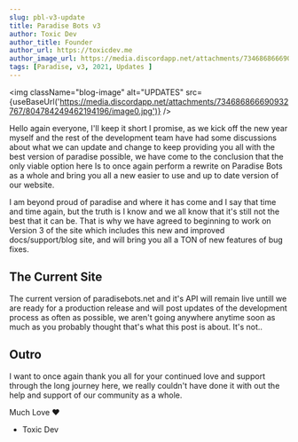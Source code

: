 ```yaml
---
slug: pbl-v3-update
title: Paradise Bots v3
author: Toxic Dev
author_title: Founder
author_url: https://toxicdev.me
author_image_url: https://media.discordapp.net/attachments/734686866690932767/804417937863082014/image0.jpg
tags: [Paradise, v3, 2021, Updates ]
---
```



<img className="blog-image" alt="UPDATES" src={useBaseUrl('https://media.discordapp.net/attachments/734686866690932767/804784249462194196/image0.jpg')} />

Hello again everyone, I'll keep it short I promise, as we kick off the new year myself and the rest of the development team have had some discussions about what we can update
and change to keep providing you all with the best version of paradise possible, we have come to the conclusion that the only viable option here
Is to once again perform a rewrite on Paradise Bots as a whole and bring you all a new easier to use and up to date version of our website.

I am beyond proud of paradise and where it has come and I say that time and time again, but the truth is I know and we all know that it's still
not the best that it can be. That is why we have agreed to beginning to work on Version 3 of the site which includes this new and improved docs/support/blog site, 
and will bring you all a TON of new features of bug fixes.

## The Current Site
The current version of paradisebots.net and it's API will remain live untill we are ready for a production release and will post updates of the development
process as often as possible, we aren't going anywhere anytime soon as much as you probably thought that's what this post is about. It's not.. 


## Outro
I want to once again thank you all for your continued love and support through the long journey here, we really couldn't have done it with out
the help and support of our community as a whole.

Much Love ❤️
- Toxic Dev
